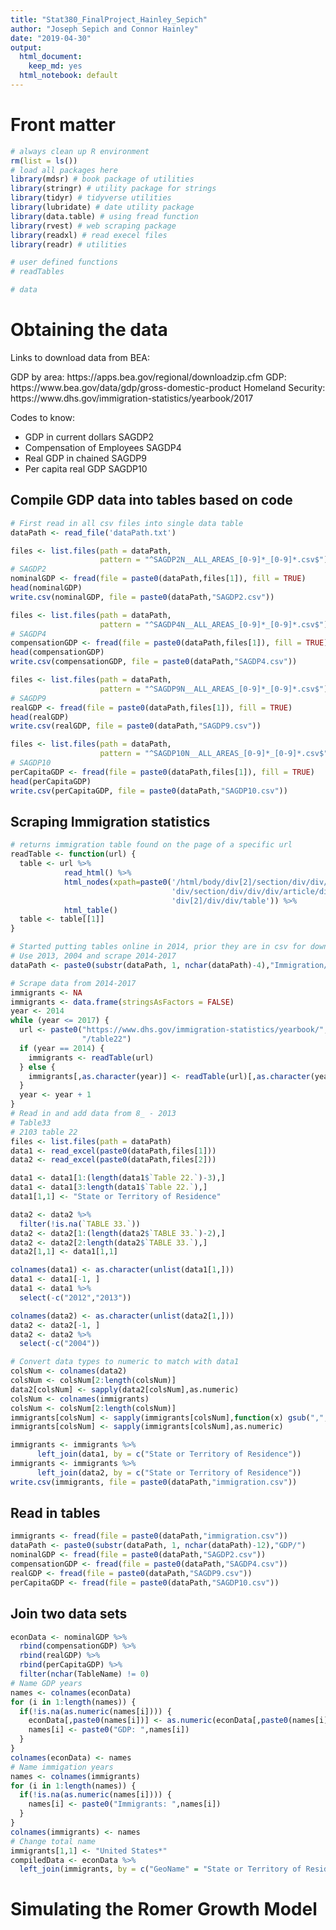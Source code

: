 ```yaml
---
title: "Stat380_FinalProject_Hainley_Sepich"
author: "Joseph Sepich and Connor Hainley"
date: "2019-04-30"
output: 
  html_document:
    keep_md: yes
  html_notebook: default
---
```


# Front matter

```r
# always clean up R environment
rm(list = ls())
# load all packages here
library(mdsr) # book package of utilities
library(stringr) # utility package for strings
library(tidyr) # tidyverse utilities
library(lubridate) # date utility package
library(data.table) # using fread function
library(rvest) # web scraping package
library(readxl) # read execel files
library(readr) # utilities

# user defined functions
# readTables

# data
```
# Obtaining the data

Links to download data from BEA:

GDP by area:  https://apps.bea.gov/regional/downloadzip.cfm
GDP: https://www.bea.gov/data/gdp/gross-domestic-product
Homeland Security: https://www.dhs.gov/immigration-statistics/yearbook/2017


Codes to know:

* GDP in current dollars SAGDP2
* Compensation of Employees SAGDP4
* Real GDP in chained SAGDP9
* Per capita real GDP SAGDP10

## Compile GDP data into tables based on code

```r
# First read in all csv files into single data table
dataPath <- read_file('dataPath.txt')
```
```r
files <- list.files(path = dataPath,
                    pattern = "^SAGDP2N__ALL_AREAS_[0-9]*_[0-9]*.csv$")
# SAGDP2
nominalGDP <- fread(file = paste0(dataPath,files[1]), fill = TRUE)
head(nominalGDP)
write.csv(nominalGDP, file = paste0(dataPath,"SAGDP2.csv"))
```

```r
files <- list.files(path = dataPath,
                    pattern = "^SAGDP4N__ALL_AREAS_[0-9]*_[0-9]*.csv$")
# SAGDP4
compensationGDP <- fread(file = paste0(dataPath,files[1]), fill = TRUE)
head(compensationGDP)
write.csv(compensationGDP, file = paste0(dataPath,"SAGDP4.csv"))
```

```r
files <- list.files(path = dataPath,
                    pattern = "^SAGDP9N__ALL_AREAS_[0-9]*_[0-9]*.csv$")
# SAGDP9
realGDP <- fread(file = paste0(dataPath,files[1]), fill = TRUE)
head(realGDP)
write.csv(realGDP, file = paste0(dataPath,"SAGDP9.csv"))
```

```r
files <- list.files(path = dataPath,
                    pattern = "^SAGDP10N__ALL_AREAS_[0-9]*_[0-9]*.csv$")
# SAGDP10
perCapitaGDP <- fread(file = paste0(dataPath,files[1]), fill = TRUE)
head(perCapitaGDP)
write.csv(perCapitaGDP, file = paste0(dataPath,"SAGDP10.csv"))
```
 
## Scraping Immigration statistics 
 
```r
# returns immigration table found on the page of a specific url
readTable <- function(url) {
  table <- url %>%
            read_html() %>%
            html_nodes(xpath=paste0('/html/body/div[2]/section/div/div/div[2]/',
                                    'div/section/div/div/div/article/div[1]/',
                                    'div[2]/div/div/table')) %>%
            html_table()
  table <- table[[1]]
}
```

```r
# Started putting tables online in 2014, prior they are in csv for download.
# Use 2013, 2004 and scrape 2014-2017
dataPath <- paste0(substr(dataPath, 1, nchar(dataPath)-4),"Immigration/")
```
```r
# Scrape data from 2014-2017
immigrants <- NA
immigrants <- data.frame(stringsAsFactors = FALSE)
year <- 2014
while (year <= 2017) {
  url <- paste0("https://www.dhs.gov/immigration-statistics/yearbook/",year,
                "/table22")
  if (year == 2014) {
    immigrants <- readTable(url)
  } else {
    immigrants[,as.character(year)] <- readTable(url)[,as.character(year)]
  }
  year <- year + 1
}
# Read in and add data from 8_ - 2013
# Table33
# 2103 table 22
files <- list.files(path = dataPath)
data1 <- read_excel(paste0(dataPath,files[1]))
data2 <- read_excel(paste0(dataPath,files[2]))

data1 <- data1[1:(length(data1$`Table 22.`)-3),]
data1 <- data1[3:length(data1$`Table 22.`),]
data1[1,1] <- "State or Territory of Residence"

data2 <- data2 %>%
  filter(!is.na(`TABLE 33.`))
data2 <- data2[1:(length(data2$`TABLE 33.`)-2),]
data2 <- data2[2:length(data2$`TABLE 33.`),]
data2[1,1] <- data1[1,1]

colnames(data1) <- as.character(unlist(data1[1,]))
data1 <- data1[-1, ]
data1 <- data1 %>%
  select(-c("2012","2013"))

colnames(data2) <- as.character(unlist(data2[1,]))
data2 <- data2[-1, ]
data2 <- data2 %>%
  select(-c("2004"))

# Convert data types to numeric to match with data1
colsNum <- colnames(data2)
colsNum <- colsNum[2:length(colsNum)]
data2[colsNum] <- sapply(data2[colsNum],as.numeric)
colsNum <- colnames(immigrants)
colsNum <- colsNum[2:length(colsNum)]
immigrants[colsNum] <- sapply(immigrants[colsNum],function(x) gsub(",","",x))
immigrants[colsNum] <- sapply(immigrants[colsNum],as.numeric)

immigrants <- immigrants %>%
      left_join(data1, by = c("State or Territory of Residence"))
immigrants <- immigrants %>%
      left_join(data2, by = c("State or Territory of Residence"))
write.csv(immigrants, file = paste0(dataPath,"immigration.csv"))
```
 
## Read in tables
```r
immigrants <- fread(file = paste0(dataPath,"immigration.csv"))
dataPath <- paste0(substr(dataPath, 1, nchar(dataPath)-12),"GDP/")
nominalGDP <- fread(file = paste0(dataPath,"SAGDP2.csv"))
compensationGDP <- fread(file = paste0(dataPath,"SAGDP4.csv"))
realGDP <- fread(file = paste0(dataPath,"SAGDP9.csv"))
perCapitaGDP <- fread(file = paste0(dataPath,"SAGDP10.csv"))
```

## Join two data sets
```r
econData <- nominalGDP %>%
  rbind(compensationGDP) %>%
  rbind(realGDP) %>%
  rbind(perCapitaGDP) %>%
  filter(nchar(TableName) != 0)
# Name GDP years
names <- colnames(econData)
for (i in 1:length(names)) {
  if(!is.na(as.numeric(names[i]))) {
    econData[,paste0(names[i])] <- as.numeric(econData[,paste0(names[i])])
    names[i] <- paste0("GDP: ",names[i])
  }
}
colnames(econData) <- names
# Name immigation years
names <- colnames(immigrants)
for (i in 1:length(names)) {
  if(!is.na(as.numeric(names[i]))) {
    names[i] <- paste0("Immigrants: ",names[i])
  }
}
colnames(immigrants) <- names
# Change total name
immigrants[1,1] <- "United States*"
compiledData <- econData %>%
  left_join(immigrants, by = c("GeoName" = "State or Territory of Residence"))
```



# Simulating the Romer Growth Model

```r

```




